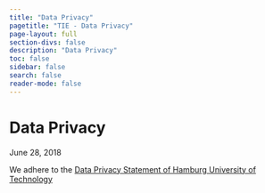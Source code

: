 ```yaml
---
title: "Data Privacy"
pagetitle: "TIE - Data Privacy"
page-layout: full
section-divs: false
description: "Data Privacy"
toc: false
sidebar: false
search: false
reader-mode: false
---
```


# Data Privacy

June 28, 2018

We adhere to the [Data Privacy Statement of Hamburg University of Technology](https://www.tuhh.de/tuhh/en/data-privacy)
